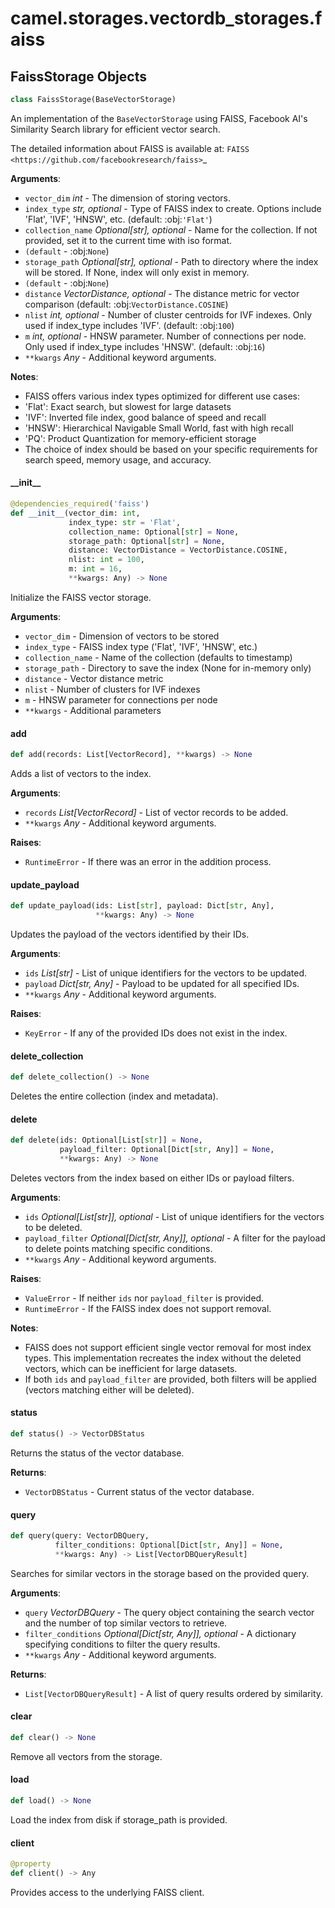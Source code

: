 <a id="camel.storages.vectordb_storages.faiss"></a>

# camel.storages.vectordb\_storages.faiss

<a id="camel.storages.vectordb_storages.faiss.FaissStorage"></a>

## FaissStorage Objects

```python
class FaissStorage(BaseVectorStorage)
```

An implementation of the `BaseVectorStorage` using FAISS,
Facebook AI's Similarity Search library for efficient vector search.

The detailed information about FAISS is available at:
`FAISS <https://github.com/facebookresearch/faiss>`_

**Arguments**:

- `vector_dim` _int_ - The dimension of storing vectors.
- `index_type` _str, optional_ - Type of FAISS index to create.
  Options include 'Flat', 'IVF', 'HNSW', etc. (default:
  :obj:`'Flat'`)
- `collection_name` _Optional[str], optional_ - Name for the collection.
  If not provided, set it to the current time with iso format.
- `(default` - :obj:`None`)
- `storage_path` _Optional[str], optional_ - Path to directory where
  the index will be stored. If None, index will only exist in memory.
- `(default` - :obj:`None`)
- `distance` _VectorDistance, optional_ - The distance metric for vector
  comparison (default: :obj:`VectorDistance.COSINE`)
- `nlist` _int, optional_ - Number of cluster centroids for IVF indexes.
  Only used if index_type includes 'IVF'. (default: :obj:`100`)
- `m` _int, optional_ - HNSW parameter. Number of connections per node.
  Only used if index_type includes 'HNSW'. (default: :obj:`16`)
- `**kwargs` _Any_ - Additional keyword arguments.
  

**Notes**:

  - FAISS offers various index types optimized for different use cases:
  - 'Flat': Exact search, but slowest for large datasets
  - 'IVF': Inverted file index, good balance of speed and recall
  - 'HNSW': Hierarchical Navigable Small World, fast with high recall
  - 'PQ': Product Quantization for memory-efficient storage
  - The choice of index should be based on your specific requirements
  for search speed, memory usage, and accuracy.

<a id="camel.storages.vectordb_storages.faiss.FaissStorage.__init__"></a>

#### \_\_init\_\_

```python
@dependencies_required('faiss')
def __init__(vector_dim: int,
             index_type: str = 'Flat',
             collection_name: Optional[str] = None,
             storage_path: Optional[str] = None,
             distance: VectorDistance = VectorDistance.COSINE,
             nlist: int = 100,
             m: int = 16,
             **kwargs: Any) -> None
```

Initialize the FAISS vector storage.

**Arguments**:

- `vector_dim` - Dimension of vectors to be stored
- `index_type` - FAISS index type ('Flat', 'IVF', 'HNSW', etc.)
- `collection_name` - Name of the collection (defaults to timestamp)
- `storage_path` - Directory to save the index (None for in-memory only)
- `distance` - Vector distance metric
- `nlist` - Number of clusters for IVF indexes
- `m` - HNSW parameter for connections per node
- `**kwargs` - Additional parameters

<a id="camel.storages.vectordb_storages.faiss.FaissStorage.add"></a>

#### add

```python
def add(records: List[VectorRecord], **kwargs) -> None
```

Adds a list of vectors to the index.

**Arguments**:

- `records` _List[VectorRecord]_ - List of vector records to be added.
- `**kwargs` _Any_ - Additional keyword arguments.
  

**Raises**:

- `RuntimeError` - If there was an error in the addition process.

<a id="camel.storages.vectordb_storages.faiss.FaissStorage.update_payload"></a>

#### update\_payload

```python
def update_payload(ids: List[str], payload: Dict[str, Any],
                   **kwargs: Any) -> None
```

Updates the payload of the vectors identified by their IDs.

**Arguments**:

- `ids` _List[str]_ - List of unique identifiers for the vectors to be
  updated.
- `payload` _Dict[str, Any]_ - Payload to be updated for all specified
  IDs.
- `**kwargs` _Any_ - Additional keyword arguments.
  

**Raises**:

- `KeyError` - If any of the provided IDs does not exist in the index.

<a id="camel.storages.vectordb_storages.faiss.FaissStorage.delete_collection"></a>

#### delete\_collection

```python
def delete_collection() -> None
```

Deletes the entire collection (index and metadata).

<a id="camel.storages.vectordb_storages.faiss.FaissStorage.delete"></a>

#### delete

```python
def delete(ids: Optional[List[str]] = None,
           payload_filter: Optional[Dict[str, Any]] = None,
           **kwargs: Any) -> None
```

Deletes vectors from the index based on either IDs or payload
filters.

**Arguments**:

- `ids` _Optional[List[str]], optional_ - List of unique identifiers
  for the vectors to be deleted.
- `payload_filter` _Optional[Dict[str, Any]], optional_ - A filter for
  the payload to delete points matching specific conditions.
- `**kwargs` _Any_ - Additional keyword arguments.
  

**Raises**:

- `ValueError` - If neither `ids` nor `payload_filter` is provided.
- `RuntimeError` - If the FAISS index does not support removal.
  

**Notes**:

  - FAISS does not support efficient single vector removal for most
  index types. This implementation recreates the index without the
  deleted vectors, which can be inefficient for large datasets.
  - If both `ids` and `payload_filter` are provided, both filters
  will be applied (vectors matching either will be deleted).

<a id="camel.storages.vectordb_storages.faiss.FaissStorage.status"></a>

#### status

```python
def status() -> VectorDBStatus
```

Returns the status of the vector database.

**Returns**:

- `VectorDBStatus` - Current status of the vector database.

<a id="camel.storages.vectordb_storages.faiss.FaissStorage.query"></a>

#### query

```python
def query(query: VectorDBQuery,
          filter_conditions: Optional[Dict[str, Any]] = None,
          **kwargs: Any) -> List[VectorDBQueryResult]
```

Searches for similar vectors in the storage based on the provided
query.

**Arguments**:

- `query` _VectorDBQuery_ - The query object containing the search
  vector and the number of top similar vectors to retrieve.
- `filter_conditions` _Optional[Dict[str, Any]], optional_ - A
  dictionary specifying conditions to filter the query results.
- `**kwargs` _Any_ - Additional keyword arguments.
  

**Returns**:

- `List[VectorDBQueryResult]` - A list of query results ordered by
  similarity.

<a id="camel.storages.vectordb_storages.faiss.FaissStorage.clear"></a>

#### clear

```python
def clear() -> None
```

Remove all vectors from the storage.

<a id="camel.storages.vectordb_storages.faiss.FaissStorage.load"></a>

#### load

```python
def load() -> None
```

Load the index from disk if storage_path is provided.

<a id="camel.storages.vectordb_storages.faiss.FaissStorage.client"></a>

#### client

```python
@property
def client() -> Any
```

Provides access to the underlying FAISS client.

